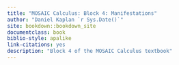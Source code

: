 ```yaml
--- 
title: "MOSAIC Calculus: Block 4: Manifestations"
author: "Daniel Kaplan `r Sys.Date()`"
site: bookdown::bookdown_site
documentclass: book
biblio-style: apalike
link-citations: yes
description: "Block 4 of the MOSAIC Calculus textbook"
---
```












